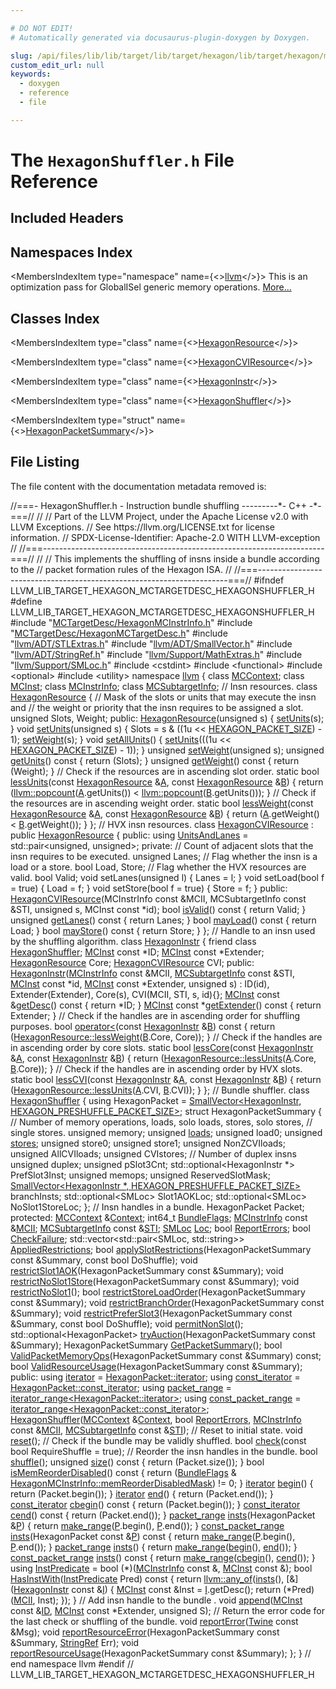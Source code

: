 ```yaml
---

# DO NOT EDIT!
# Automatically generated via docusaurus-plugin-doxygen by Doxygen.

slug: /api/files/lib/lib/target/lib/target/hexagon/lib/target/hexagon/mctargetdesc/hexagonshuffler-h
custom_edit_url: null
keywords:
  - doxygen
  - reference
  - file

---
```





# The `HexagonShuffler.h` File Reference

<DoxygenPage pluginConfig={pluginConfig}>



## Included Headers

<IncludesList>
<IncludesListItem
  filePath="MCTargetDesc/HexagonMCInstrInfo.h"
  permalink="/docs/api/files/lib/lib/target/lib/target/hexagon/lib/target/hexagon/mctargetdesc/hexagonmcinstrinfo-h"
  isLocal="true" />
<IncludesListItem
  filePath="MCTargetDesc/HexagonMCTargetDesc.h"
  permalink="/docs/api/files/lib/lib/target/lib/target/hexagon/lib/target/hexagon/mctargetdesc/hexagonmctargetdesc-h"
  isLocal="true" />
<IncludesListItem
  filePath="llvm/ADT/STLExtras.h"
  permalink="/docs/api/files/include/include/llvm/include/llvm/adt/stlextras-h"
  isLocal="true" />
<IncludesListItem
  filePath="llvm/ADT/SmallVector.h"
  permalink="/docs/api/files/include/include/llvm/include/llvm/adt/smallvector-h"
  isLocal="true" />
<IncludesListItem
  filePath="llvm/ADT/StringRef.h"
  permalink="/docs/api/files/include/include/llvm/include/llvm/adt/stringref-h"
  isLocal="true" />
<IncludesListItem
  filePath="llvm/Support/MathExtras.h"
  permalink="/docs/api/files/include/include/llvm/include/llvm/support/mathextras-h"
  isLocal="true" />
<IncludesListItem
  filePath="llvm/Support/SMLoc.h"
  permalink="/docs/api/files/include/include/llvm/include/llvm/support/smloc-h"
  isLocal="true" />
<IncludesListItem
  filePath="cstdint"
  permalink=""
  isLocal="false" />
<IncludesListItem
  filePath="functional"
  permalink=""
  isLocal="false" />
<IncludesListItem
  filePath="optional"
  permalink=""
  isLocal="false" />
<IncludesListItem
  filePath="utility"
  permalink=""
  isLocal="false" />
</IncludesList>

## Namespaces Index

<MembersIndex>

<MembersIndexItem
  type="namespace"
  name={<><a href="/docs/api/namespaces/llvm">llvm</a></>}>
This is an optimization pass for GlobalISel generic memory operations. <a href="/docs/api/namespaces/llvm/#details">More...</a>
</MembersIndexItem>

</MembersIndex>

## Classes Index

<MembersIndex>

<MembersIndexItem
  type="class"
  name={<><a href="/docs/api/classes/llvm/hexagonresource">HexagonResource</a></>}>
</MembersIndexItem>

<MembersIndexItem
  type="class"
  name={<><a href="/docs/api/classes/llvm/hexagoncviresource">HexagonCVIResource</a></>}>
</MembersIndexItem>

<MembersIndexItem
  type="class"
  name={<><a href="/docs/api/classes/llvm/hexagoninstr">HexagonInstr</a></>}>
</MembersIndexItem>

<MembersIndexItem
  type="class"
  name={<><a href="/docs/api/classes/llvm/hexagonshuffler">HexagonShuffler</a></>}>
</MembersIndexItem>

<MembersIndexItem
  type="struct"
  name={<><a href="/docs/api/structs/llvm/hexagonshuffler/hexagonpacketsummary">HexagonPacketSummary</a></>}>
</MembersIndexItem>

</MembersIndex>


## File Listing

The file content with the documentation metadata removed is:

<ProgramListing>

<Link id="l00001" /><CodeLine lineNumber="1"><span class="doxyHighlightComment">//===- HexagonShuffler.h - Instruction bundle shuffling ---------&#42;- C++ -&#42;-===//</span></CodeLine>
<Link id="l00002" /><CodeLine lineNumber="2"><span class="doxyHighlightComment">//</span></CodeLine>
<Link id="l00003" /><CodeLine lineNumber="3"><span class="doxyHighlightComment">// Part of the LLVM Project, under the Apache License v2.0 with LLVM Exceptions.</span></CodeLine>
<Link id="l00004" /><CodeLine lineNumber="4"><span class="doxyHighlightComment">// See https://llvm.org/LICENSE.txt for license information.</span></CodeLine>
<Link id="l00005" /><CodeLine lineNumber="5"><span class="doxyHighlightComment">// SPDX-License-Identifier: Apache-2.0 WITH LLVM-exception</span></CodeLine>
<Link id="l00006" /><CodeLine lineNumber="6"><span class="doxyHighlightComment">//</span></CodeLine>
<Link id="l00007" /><CodeLine lineNumber="7"><span class="doxyHighlightComment">//===----------------------------------------------------------------------===//</span></CodeLine>
<Link id="l00008" /><CodeLine lineNumber="8"><span class="doxyHighlightComment">//</span></CodeLine>
<Link id="l00009" /><CodeLine lineNumber="9"><span class="doxyHighlightComment">// This implements the shuffling of insns inside a bundle according to the</span></CodeLine>
<Link id="l00010" /><CodeLine lineNumber="10"><span class="doxyHighlightComment">// packet formation rules of the Hexagon ISA.</span></CodeLine>
<Link id="l00011" /><CodeLine lineNumber="11"><span class="doxyHighlightComment">//</span></CodeLine>
<Link id="l00012" /><CodeLine lineNumber="12"><span class="doxyHighlightComment">//===----------------------------------------------------------------------===//</span></CodeLine>
<Link id="l00013" /><CodeLine lineNumber="13"></CodeLine>
<Link id="l00014" /><CodeLine lineNumber="14"><span class="doxyHighlightPreprocessor">#ifndef LLVM&#95;LIB&#95;TARGET&#95;HEXAGON&#95;MCTARGETDESC&#95;HEXAGONSHUFFLER&#95;H</span></CodeLine>
<Link id="l00015" /><CodeLine lineNumber="15"><span class="doxyHighlightPreprocessor">#define LLVM&#95;LIB&#95;TARGET&#95;HEXAGON&#95;MCTARGETDESC&#95;HEXAGONSHUFFLER&#95;H</span></CodeLine>
<Link id="l00016" /><CodeLine lineNumber="16"></CodeLine>
<Link id="l00017" /><CodeLine lineNumber="17"><span class="doxyHighlightPreprocessor">#include &quot;<a href="/docs/api/files/lib/lib/target/lib/target/hexagon/lib/target/hexagon/mctargetdesc/hexagonmcinstrinfo-h">MCTargetDesc/HexagonMCInstrInfo.h</a>&quot;</span></CodeLine>
<Link id="l00018" /><CodeLine lineNumber="18"><span class="doxyHighlightPreprocessor">#include &quot;<a href="/docs/api/files/lib/lib/target/lib/target/hexagon/lib/target/hexagon/mctargetdesc/hexagonmctargetdesc-h">MCTargetDesc/HexagonMCTargetDesc.h</a>&quot;</span></CodeLine>
<Link id="l00019" /><CodeLine lineNumber="19"><span class="doxyHighlightPreprocessor">#include &quot;<a href="/docs/api/files/include/include/llvm/include/llvm/adt/stlextras-h">llvm/ADT/STLExtras.h</a>&quot;</span></CodeLine>
<Link id="l00020" /><CodeLine lineNumber="20"><span class="doxyHighlightPreprocessor">#include &quot;<a href="/docs/api/files/include/include/llvm/include/llvm/adt/smallvector-h">llvm/ADT/SmallVector.h</a>&quot;</span></CodeLine>
<Link id="l00021" /><CodeLine lineNumber="21"><span class="doxyHighlightPreprocessor">#include &quot;<a href="/docs/api/files/include/include/llvm/include/llvm/adt/stringref-h">llvm/ADT/StringRef.h</a>&quot;</span></CodeLine>
<Link id="l00022" /><CodeLine lineNumber="22"><span class="doxyHighlightPreprocessor">#include &quot;<a href="/docs/api/files/include/include/llvm/include/llvm/support/mathextras-h">llvm/Support/MathExtras.h</a>&quot;</span></CodeLine>
<Link id="l00023" /><CodeLine lineNumber="23"><span class="doxyHighlightPreprocessor">#include &quot;<a href="/docs/api/files/include/include/llvm/include/llvm/support/smloc-h">llvm/Support/SMLoc.h</a>&quot;</span></CodeLine>
<Link id="l00024" /><CodeLine lineNumber="24"><span class="doxyHighlightPreprocessor">#include &lt;cstdint&gt;</span></CodeLine>
<Link id="l00025" /><CodeLine lineNumber="25"><span class="doxyHighlightPreprocessor">#include &lt;functional&gt;</span></CodeLine>
<Link id="l00026" /><CodeLine lineNumber="26"><span class="doxyHighlightPreprocessor">#include &lt;optional&gt;</span></CodeLine>
<Link id="l00027" /><CodeLine lineNumber="27"><span class="doxyHighlightPreprocessor">#include &lt;utility&gt;</span></CodeLine>
<Link id="l00028" /><CodeLine lineNumber="28"></CodeLine>
<Link id="l00029" /><CodeLine lineNumber="29"><span class="doxyHighlightKeyword">namespace </span><span class="doxyHighlight"><a href="/docs/api/namespaces/llvm">llvm</a> &#123;</span></CodeLine>
<Link id="l00030" /><CodeLine lineNumber="30"></CodeLine>
<Link id="l00031" /><CodeLine lineNumber="31"><span class="doxyHighlightKeyword">class </span><span class="doxyHighlight"><a href="/docs/api/classes/llvm/mccontext">MCContext</a>;</span></CodeLine>
<Link id="l00032" /><CodeLine lineNumber="32"><span class="doxyHighlightKeyword">class </span><span class="doxyHighlight"><a href="/docs/api/classes/llvm/mcinst">MCInst</a>;</span></CodeLine>
<Link id="l00033" /><CodeLine lineNumber="33"><span class="doxyHighlightKeyword">class </span><span class="doxyHighlight"><a href="/docs/api/classes/llvm/mcinstrinfo">MCInstrInfo</a>;</span></CodeLine>
<Link id="l00034" /><CodeLine lineNumber="34"><span class="doxyHighlightKeyword">class </span><span class="doxyHighlight"><a href="/docs/api/classes/llvm/mcsubtargetinfo">MCSubtargetInfo</a>;</span></CodeLine>
<Link id="l00035" /><CodeLine lineNumber="35"></CodeLine>
<Link id="l00036" /><CodeLine lineNumber="36"><span class="doxyHighlightComment">// Insn resources.</span></CodeLine>
<Link id="l00037" /><CodeLine lineNumber="37" lineLink="/docs/api/classes/llvm/hexagonresource"><span class="doxyHighlightKeyword">class </span><span class="doxyHighlight"><a href="/docs/api/classes/llvm/hexagonresource/#a9b68d750414915173e8b8470d6b42ebb">HexagonResource</a> &#123;</span></CodeLine>
<Link id="l00038" /><CodeLine lineNumber="38"><span class="doxyHighlight">  </span><span class="doxyHighlightComment">// Mask of the slots or units that may execute the insn and</span></CodeLine>
<Link id="l00039" /><CodeLine lineNumber="39"><span class="doxyHighlight">  </span><span class="doxyHighlightComment">// the weight or priority that the insn requires to be assigned a slot.</span></CodeLine>
<Link id="l00040" /><CodeLine lineNumber="40"><span class="doxyHighlight">  </span><span class="doxyHighlightKeywordType">unsigned</span><span class="doxyHighlight"> Slots, Weight;</span></CodeLine>
<Link id="l00041" /><CodeLine lineNumber="41"></CodeLine>
<Link id="l00042" /><CodeLine lineNumber="42"><span class="doxyHighlightKeyword">public</span><span class="doxyHighlight">:</span></CodeLine>
<Link id="l00043" /><CodeLine lineNumber="43" lineLink="/docs/api/classes/llvm/hexagonresource/#a9b68d750414915173e8b8470d6b42ebb"><span class="doxyHighlight">  <a href="/docs/api/classes/llvm/hexagonresource/#a9b68d750414915173e8b8470d6b42ebb">HexagonResource</a>(</span><span class="doxyHighlightKeywordType">unsigned</span><span class="doxyHighlight"> s) &#123; <a href="/docs/api/classes/llvm/hexagonresource/#ad538abdb8f1c5e68c9211f06e5e52c49">setUnits</a>(s); &#125;</span></CodeLine>
<Link id="l00044" /><CodeLine lineNumber="44"></CodeLine>
<Link id="l00045" /><CodeLine lineNumber="45" lineLink="/docs/api/classes/llvm/hexagonresource/#ad538abdb8f1c5e68c9211f06e5e52c49"><span class="doxyHighlight">  </span><span class="doxyHighlightKeywordType">void</span><span class="doxyHighlight"> <a href="/docs/api/classes/llvm/hexagonresource/#ad538abdb8f1c5e68c9211f06e5e52c49">setUnits</a>(</span><span class="doxyHighlightKeywordType">unsigned</span><span class="doxyHighlight"> s) &#123;</span></CodeLine>
<Link id="l00046" /><CodeLine lineNumber="46"><span class="doxyHighlight">    Slots = s &amp; ((1u &lt;&lt; <a href="/docs/api/files/lib/lib/target/lib/target/hexagon/lib/target/hexagon/mctargetdesc/hexagonmctargetdesc-h/#a8f76c0f5e34856920717e06ebc5f4dc3">HEXAGON&#95;PACKET&#95;SIZE</a>) - 1);</span></CodeLine>
<Link id="l00047" /><CodeLine lineNumber="47"><span class="doxyHighlight">    <a href="/docs/api/classes/llvm/hexagonresource/#a1f8eef2350fa33a1d0762b78faeb4c13">setWeight</a>(s);</span></CodeLine>
<Link id="l00048" /><CodeLine lineNumber="48"><span class="doxyHighlight">  &#125;</span></CodeLine>
<Link id="l00049" /><CodeLine lineNumber="49"></CodeLine>
<Link id="l00050" /><CodeLine lineNumber="50" lineLink="/docs/api/classes/llvm/hexagonresource/#ae672a81b4fde62e83ed5bc647ff61ff2"><span class="doxyHighlight">  </span><span class="doxyHighlightKeywordType">void</span><span class="doxyHighlight"> <a href="/docs/api/classes/llvm/hexagonresource/#ae672a81b4fde62e83ed5bc647ff61ff2">setAllUnits</a>() &#123;</span></CodeLine>
<Link id="l00051" /><CodeLine lineNumber="51"><span class="doxyHighlight">    <a href="/docs/api/classes/llvm/hexagonresource/#ad538abdb8f1c5e68c9211f06e5e52c49">setUnits</a>(((1u &lt;&lt; <a href="/docs/api/files/lib/lib/target/lib/target/hexagon/lib/target/hexagon/mctargetdesc/hexagonmctargetdesc-h/#a8f76c0f5e34856920717e06ebc5f4dc3">HEXAGON&#95;PACKET&#95;SIZE</a>) - 1));</span></CodeLine>
<Link id="l00052" /><CodeLine lineNumber="52"><span class="doxyHighlight">  &#125;</span></CodeLine>
<Link id="l00053" /><CodeLine lineNumber="53"><span class="doxyHighlight">  </span><span class="doxyHighlightKeywordType">unsigned</span><span class="doxyHighlight"> <a href="/docs/api/classes/llvm/hexagonresource/#a1f8eef2350fa33a1d0762b78faeb4c13">setWeight</a>(</span><span class="doxyHighlightKeywordType">unsigned</span><span class="doxyHighlight"> s);</span></CodeLine>
<Link id="l00054" /><CodeLine lineNumber="54"></CodeLine>
<Link id="l00055" /><CodeLine lineNumber="55" lineLink="/docs/api/classes/llvm/hexagonresource/#a221461a405e21371879b8093913f931b"><span class="doxyHighlight">  </span><span class="doxyHighlightKeywordType">unsigned</span><span class="doxyHighlight"> <a href="/docs/api/classes/llvm/hexagonresource/#a221461a405e21371879b8093913f931b">getUnits</a>()</span><span class="doxyHighlightKeyword"> const </span><span class="doxyHighlight">&#123; </span><span class="doxyHighlightKeywordFlow">return</span><span class="doxyHighlight"> (Slots); &#125;</span></CodeLine>
<Link id="l00056" /><CodeLine lineNumber="56" lineLink="/docs/api/classes/llvm/hexagonresource/#aa618966be2c5313c72c16b27684085b2"><span class="doxyHighlight">  </span><span class="doxyHighlightKeywordType">unsigned</span><span class="doxyHighlight"> <a href="/docs/api/classes/llvm/hexagonresource/#aa618966be2c5313c72c16b27684085b2">getWeight</a>()</span><span class="doxyHighlightKeyword"> const </span><span class="doxyHighlight">&#123; </span><span class="doxyHighlightKeywordFlow">return</span><span class="doxyHighlight"> (Weight); &#125;</span></CodeLine>
<Link id="l00057" /><CodeLine lineNumber="57"></CodeLine>
<Link id="l00058" /><CodeLine lineNumber="58"><span class="doxyHighlight">  </span><span class="doxyHighlightComment">// Check if the resources are in ascending slot order.</span></CodeLine>
<Link id="l00059" /><CodeLine lineNumber="59" lineLink="/docs/api/classes/llvm/hexagonresource/#aff602831dcbe4511bbfffd3ad2afaec5"><span class="doxyHighlight">  </span><span class="doxyHighlightKeyword">static</span><span class="doxyHighlight"> </span><span class="doxyHighlightKeywordType">bool</span><span class="doxyHighlight"> <a href="/docs/api/classes/llvm/hexagonresource/#aff602831dcbe4511bbfffd3ad2afaec5">lessUnits</a>(</span><span class="doxyHighlightKeyword">const</span><span class="doxyHighlight"> <a href="/docs/api/classes/llvm/hexagonresource/#a9b68d750414915173e8b8470d6b42ebb">HexagonResource</a> &amp;<a href="/docs/api/files/lib/lib/ir/builtingcs-cpp/#a2e38c85003a042421cde1647632d0b72">A</a>, </span><span class="doxyHighlightKeyword">const</span><span class="doxyHighlight"> <a href="/docs/api/classes/llvm/hexagonresource/#a9b68d750414915173e8b8470d6b42ebb">HexagonResource</a> &amp;<a href="/docs/api/files/lib/lib/ir/builtingcs-cpp/#ae76959fe811ba090de4cba69ac00f1da">B</a>) &#123;</span></CodeLine>
<Link id="l00060" /><CodeLine lineNumber="60"><span class="doxyHighlight">    </span><span class="doxyHighlightKeywordFlow">return</span><span class="doxyHighlight"> (<a href="/docs/api/namespaces/llvm/#a0eea77e7bfa82e0219d2ec7b4efbc94f">llvm::popcount</a>(<a href="/docs/api/files/lib/lib/ir/builtingcs-cpp/#a2e38c85003a042421cde1647632d0b72">A</a>.getUnits()) &lt; <a href="/docs/api/namespaces/llvm/#a0eea77e7bfa82e0219d2ec7b4efbc94f">llvm::popcount</a>(<a href="/docs/api/files/lib/lib/ir/builtingcs-cpp/#ae76959fe811ba090de4cba69ac00f1da">B</a>.getUnits()));</span></CodeLine>
<Link id="l00061" /><CodeLine lineNumber="61"><span class="doxyHighlight">  &#125;</span></CodeLine>
<Link id="l00062" /><CodeLine lineNumber="62"></CodeLine>
<Link id="l00063" /><CodeLine lineNumber="63"><span class="doxyHighlight">  </span><span class="doxyHighlightComment">// Check if the resources are in ascending weight order.</span></CodeLine>
<Link id="l00064" /><CodeLine lineNumber="64" lineLink="/docs/api/classes/llvm/hexagonresource/#abf7f748b204fe3b7d2cb59bc1378c3d1"><span class="doxyHighlight">  </span><span class="doxyHighlightKeyword">static</span><span class="doxyHighlight"> </span><span class="doxyHighlightKeywordType">bool</span><span class="doxyHighlight"> <a href="/docs/api/classes/llvm/hexagonresource/#abf7f748b204fe3b7d2cb59bc1378c3d1">lessWeight</a>(</span><span class="doxyHighlightKeyword">const</span><span class="doxyHighlight"> <a href="/docs/api/classes/llvm/hexagonresource/#a9b68d750414915173e8b8470d6b42ebb">HexagonResource</a> &amp;<a href="/docs/api/files/lib/lib/ir/builtingcs-cpp/#a2e38c85003a042421cde1647632d0b72">A</a>, </span><span class="doxyHighlightKeyword">const</span><span class="doxyHighlight"> <a href="/docs/api/classes/llvm/hexagonresource/#a9b68d750414915173e8b8470d6b42ebb">HexagonResource</a> &amp;<a href="/docs/api/files/lib/lib/ir/builtingcs-cpp/#ae76959fe811ba090de4cba69ac00f1da">B</a>) &#123;</span></CodeLine>
<Link id="l00065" /><CodeLine lineNumber="65"><span class="doxyHighlight">    </span><span class="doxyHighlightKeywordFlow">return</span><span class="doxyHighlight"> (<a href="/docs/api/files/lib/lib/ir/builtingcs-cpp/#a2e38c85003a042421cde1647632d0b72">A</a>.getWeight() &lt; <a href="/docs/api/files/lib/lib/ir/builtingcs-cpp/#ae76959fe811ba090de4cba69ac00f1da">B</a>.getWeight());</span></CodeLine>
<Link id="l00066" /><CodeLine lineNumber="66"><span class="doxyHighlight">  &#125;</span></CodeLine>
<Link id="l00067" /><CodeLine lineNumber="67"><span class="doxyHighlight">&#125;;</span></CodeLine>
<Link id="l00068" /><CodeLine lineNumber="68"></CodeLine>
<Link id="l00069" /><CodeLine lineNumber="69"><span class="doxyHighlightComment">// HVX insn resources.</span></CodeLine>
<Link id="l00070" /><CodeLine lineNumber="70" lineLink="/docs/api/classes/llvm/hexagoncviresource"><span class="doxyHighlightKeyword">class </span><span class="doxyHighlight"><a href="/docs/api/classes/llvm/hexagoncviresource/#a074a6c436e5fb1e2678358e9b5e98f65">HexagonCVIResource</a> : </span><span class="doxyHighlightKeyword">public</span><span class="doxyHighlight"> <a href="/docs/api/classes/llvm/hexagonresource/#a9b68d750414915173e8b8470d6b42ebb">HexagonResource</a> &#123;</span></CodeLine>
<Link id="l00071" /><CodeLine lineNumber="71"><span class="doxyHighlightKeyword">public</span><span class="doxyHighlight">:</span></CodeLine>
<Link id="l00072" /><CodeLine lineNumber="72" lineLink="/docs/api/classes/llvm/hexagoncviresource/#ae8c1c4052d806aa40fbfbb44da74d47a"><span class="doxyHighlight">  </span><span class="doxyHighlightKeyword">using </span><span class="doxyHighlight"><a href="/docs/api/classes/llvm/hexagoncviresource/#ae8c1c4052d806aa40fbfbb44da74d47a">UnitsAndLanes</a> = std::pair&lt;unsigned, unsigned&gt;;</span></CodeLine>
<Link id="l00073" /><CodeLine lineNumber="73"></CodeLine>
<Link id="l00074" /><CodeLine lineNumber="74"><span class="doxyHighlightKeyword">private</span><span class="doxyHighlight">:</span></CodeLine>
<Link id="l00075" /><CodeLine lineNumber="75"><span class="doxyHighlight">  </span><span class="doxyHighlightComment">// Count of adjacent slots that the insn requires to be executed.</span></CodeLine>
<Link id="l00076" /><CodeLine lineNumber="76"><span class="doxyHighlight">  </span><span class="doxyHighlightKeywordType">unsigned</span><span class="doxyHighlight"> Lanes;</span></CodeLine>
<Link id="l00077" /><CodeLine lineNumber="77"><span class="doxyHighlight">  </span><span class="doxyHighlightComment">// Flag whether the insn is a load or a store.</span></CodeLine>
<Link id="l00078" /><CodeLine lineNumber="78"><span class="doxyHighlight">  </span><span class="doxyHighlightKeywordType">bool</span><span class="doxyHighlight"> Load, Store;</span></CodeLine>
<Link id="l00079" /><CodeLine lineNumber="79"><span class="doxyHighlight">  </span><span class="doxyHighlightComment">// Flag whether the HVX resources are valid.</span></CodeLine>
<Link id="l00080" /><CodeLine lineNumber="80"><span class="doxyHighlight">  </span><span class="doxyHighlightKeywordType">bool</span><span class="doxyHighlight"> Valid;</span></CodeLine>
<Link id="l00081" /><CodeLine lineNumber="81"></CodeLine>
<Link id="l00082" /><CodeLine lineNumber="82"><span class="doxyHighlight">  </span><span class="doxyHighlightKeywordType">void</span><span class="doxyHighlight"> setLanes(</span><span class="doxyHighlightKeywordType">unsigned</span><span class="doxyHighlight"> l) &#123; Lanes = l; &#125;</span></CodeLine>
<Link id="l00083" /><CodeLine lineNumber="83"><span class="doxyHighlight">  </span><span class="doxyHighlightKeywordType">void</span><span class="doxyHighlight"> setLoad(</span><span class="doxyHighlightKeywordType">bool</span><span class="doxyHighlight"> f = </span><span class="doxyHighlightKeyword">true</span><span class="doxyHighlight">) &#123; Load = f; &#125;</span></CodeLine>
<Link id="l00084" /><CodeLine lineNumber="84"><span class="doxyHighlight">  </span><span class="doxyHighlightKeywordType">void</span><span class="doxyHighlight"> setStore(</span><span class="doxyHighlightKeywordType">bool</span><span class="doxyHighlight"> f = </span><span class="doxyHighlightKeyword">true</span><span class="doxyHighlight">) &#123; Store = f; &#125;</span></CodeLine>
<Link id="l00085" /><CodeLine lineNumber="85"></CodeLine>
<Link id="l00086" /><CodeLine lineNumber="86"><span class="doxyHighlightKeyword">public</span><span class="doxyHighlight">:</span></CodeLine>
<Link id="l00087" /><CodeLine lineNumber="87"><span class="doxyHighlight">  <a href="/docs/api/classes/llvm/hexagoncviresource/#a074a6c436e5fb1e2678358e9b5e98f65">HexagonCVIResource</a>(MCInstrInfo </span><span class="doxyHighlightKeyword">const</span><span class="doxyHighlight"> &amp;MCII,</span></CodeLine>
<Link id="l00088" /><CodeLine lineNumber="88"><span class="doxyHighlight">                     MCSubtargetInfo </span><span class="doxyHighlightKeyword">const</span><span class="doxyHighlight"> &amp;STI,</span></CodeLine>
<Link id="l00089" /><CodeLine lineNumber="89"><span class="doxyHighlight">                     </span><span class="doxyHighlightKeywordType">unsigned</span><span class="doxyHighlight"> s, MCInst </span><span class="doxyHighlightKeyword">const</span><span class="doxyHighlight"> &#42;</span><span class="doxyHighlightKeywordType">id</span><span class="doxyHighlight">);</span></CodeLine>
<Link id="l00090" /><CodeLine lineNumber="90"></CodeLine>
<Link id="l00091" /><CodeLine lineNumber="91" lineLink="/docs/api/classes/llvm/hexagoncviresource/#a20320b17bb65d33fe1d2fd5947d6a7be"><span class="doxyHighlight">  </span><span class="doxyHighlightKeywordType">bool</span><span class="doxyHighlight"> <a href="/docs/api/classes/llvm/hexagoncviresource/#a20320b17bb65d33fe1d2fd5947d6a7be">isValid</a>()</span><span class="doxyHighlightKeyword"> const </span><span class="doxyHighlight">&#123; </span><span class="doxyHighlightKeywordFlow">return</span><span class="doxyHighlight"> Valid; &#125;</span></CodeLine>
<Link id="l00092" /><CodeLine lineNumber="92" lineLink="/docs/api/classes/llvm/hexagoncviresource/#a50e9a007372dbfb54f4113605e40de6d"><span class="doxyHighlight">  </span><span class="doxyHighlightKeywordType">unsigned</span><span class="doxyHighlight"> <a href="/docs/api/classes/llvm/hexagoncviresource/#a50e9a007372dbfb54f4113605e40de6d">getLanes</a>()</span><span class="doxyHighlightKeyword"> const </span><span class="doxyHighlight">&#123; </span><span class="doxyHighlightKeywordFlow">return</span><span class="doxyHighlight"> Lanes; &#125;</span></CodeLine>
<Link id="l00093" /><CodeLine lineNumber="93" lineLink="/docs/api/classes/llvm/hexagoncviresource/#adf7105da9b480a82249969b9f2d4f5cc"><span class="doxyHighlight">  </span><span class="doxyHighlightKeywordType">bool</span><span class="doxyHighlight"> <a href="/docs/api/classes/llvm/hexagoncviresource/#adf7105da9b480a82249969b9f2d4f5cc">mayLoad</a>()</span><span class="doxyHighlightKeyword"> const </span><span class="doxyHighlight">&#123; </span><span class="doxyHighlightKeywordFlow">return</span><span class="doxyHighlight"> Load; &#125;</span></CodeLine>
<Link id="l00094" /><CodeLine lineNumber="94" lineLink="/docs/api/classes/llvm/hexagoncviresource/#a83e4ed90daab59f7f1e8d3c45b73063a"><span class="doxyHighlight">  </span><span class="doxyHighlightKeywordType">bool</span><span class="doxyHighlight"> <a href="/docs/api/classes/llvm/hexagoncviresource/#a83e4ed90daab59f7f1e8d3c45b73063a">mayStore</a>()</span><span class="doxyHighlightKeyword"> const </span><span class="doxyHighlight">&#123; </span><span class="doxyHighlightKeywordFlow">return</span><span class="doxyHighlight"> Store; &#125;</span></CodeLine>
<Link id="l00095" /><CodeLine lineNumber="95"><span class="doxyHighlight">&#125;;</span></CodeLine>
<Link id="l00096" /><CodeLine lineNumber="96"></CodeLine>
<Link id="l00097" /><CodeLine lineNumber="97"><span class="doxyHighlightComment">// Handle to an insn used by the shuffling algorithm.</span></CodeLine>
<Link id="l00098" /><CodeLine lineNumber="98" lineLink="/docs/api/classes/llvm/hexagoninstr"><span class="doxyHighlightKeyword">class </span><span class="doxyHighlight"><a href="/docs/api/classes/llvm/hexagoninstr/#ae2ea471f4cee2fa56f23d0e69e4a3ad6">HexagonInstr</a> &#123;</span></CodeLine>
<Link id="l00099" /><CodeLine lineNumber="99" lineLink="/docs/api/classes/llvm/hexagoninstr/#a4e5d5ee19b47a7537c126daeb2d3671f"><span class="doxyHighlight">  </span><span class="doxyHighlightKeyword">friend</span><span class="doxyHighlight"> </span><span class="doxyHighlightKeyword">class </span><span class="doxyHighlight"><a href="/docs/api/classes/llvm/hexagoninstr/#a4e5d5ee19b47a7537c126daeb2d3671f">HexagonShuffler</a>;</span></CodeLine>
<Link id="l00100" /><CodeLine lineNumber="100"></CodeLine>
<Link id="l00101" /><CodeLine lineNumber="101"><span class="doxyHighlight">  <a href="/docs/api/classes/llvm/mcinst">MCInst</a> </span><span class="doxyHighlightKeyword">const</span><span class="doxyHighlight"> &#42;ID;</span></CodeLine>
<Link id="l00102" /><CodeLine lineNumber="102"><span class="doxyHighlight">  <a href="/docs/api/classes/llvm/mcinst">MCInst</a> </span><span class="doxyHighlightKeyword">const</span><span class="doxyHighlight"> &#42;Extender;</span></CodeLine>
<Link id="l00103" /><CodeLine lineNumber="103"><span class="doxyHighlight">  <a href="/docs/api/classes/llvm/hexagonresource">HexagonResource</a> Core;</span></CodeLine>
<Link id="l00104" /><CodeLine lineNumber="104"><span class="doxyHighlight">  <a href="/docs/api/classes/llvm/hexagoncviresource">HexagonCVIResource</a> CVI;</span></CodeLine>
<Link id="l00105" /><CodeLine lineNumber="105"></CodeLine>
<Link id="l00106" /><CodeLine lineNumber="106"><span class="doxyHighlightKeyword">public</span><span class="doxyHighlight">:</span></CodeLine>
<Link id="l00107" /><CodeLine lineNumber="107" lineLink="/docs/api/classes/llvm/hexagoninstr/#ae2ea471f4cee2fa56f23d0e69e4a3ad6"><span class="doxyHighlight">  <a href="/docs/api/classes/llvm/hexagoninstr/#ae2ea471f4cee2fa56f23d0e69e4a3ad6">HexagonInstr</a>(<a href="/docs/api/classes/llvm/mcinstrinfo">MCInstrInfo</a> </span><span class="doxyHighlightKeyword">const</span><span class="doxyHighlight"> &amp;MCII,</span></CodeLine>
<Link id="l00108" /><CodeLine lineNumber="108"><span class="doxyHighlight">               <a href="/docs/api/classes/llvm/mcsubtargetinfo">MCSubtargetInfo</a> </span><span class="doxyHighlightKeyword">const</span><span class="doxyHighlight"> &amp;STI, <a href="/docs/api/classes/llvm/mcinst">MCInst</a> </span><span class="doxyHighlightKeyword">const</span><span class="doxyHighlight"> &#42;</span><span class="doxyHighlightKeywordType">id</span><span class="doxyHighlight">,</span></CodeLine>
<Link id="l00109" /><CodeLine lineNumber="109"><span class="doxyHighlight">               <a href="/docs/api/classes/llvm/mcinst">MCInst</a> </span><span class="doxyHighlightKeyword">const</span><span class="doxyHighlight"> &#42;Extender, </span><span class="doxyHighlightKeywordType">unsigned</span><span class="doxyHighlight"> s)</span></CodeLine>
<Link id="l00110" /><CodeLine lineNumber="110"><span class="doxyHighlight">      : ID(id), Extender(Extender), Core(s), CVI(MCII, STI, s, id)&#123;&#125;;</span></CodeLine>
<Link id="l00111" /><CodeLine lineNumber="111"></CodeLine>
<Link id="l00112" /><CodeLine lineNumber="112" lineLink="/docs/api/classes/llvm/hexagoninstr/#a5fc274f7940f0ebb14b363d8fbe6785b"><span class="doxyHighlight">  <a href="/docs/api/classes/llvm/mcinst">MCInst</a> </span><span class="doxyHighlightKeyword">const</span><span class="doxyHighlight"> &amp;<a href="/docs/api/classes/llvm/hexagoninstr/#a5fc274f7940f0ebb14b363d8fbe6785b">getDesc</a>()</span><span class="doxyHighlightKeyword"> const </span><span class="doxyHighlight">&#123; </span><span class="doxyHighlightKeywordFlow">return</span><span class="doxyHighlight"> &#42;ID; &#125;</span></CodeLine>
<Link id="l00113" /><CodeLine lineNumber="113" lineLink="/docs/api/classes/llvm/hexagoninstr/#a071dfbd7e285aaa5599b23899f1bd40c"><span class="doxyHighlight">  <a href="/docs/api/classes/llvm/mcinst">MCInst</a> </span><span class="doxyHighlightKeyword">const</span><span class="doxyHighlight"> &#42;<a href="/docs/api/classes/llvm/hexagoninstr/#a071dfbd7e285aaa5599b23899f1bd40c">getExtender</a>()</span><span class="doxyHighlightKeyword"> const </span><span class="doxyHighlight">&#123; </span><span class="doxyHighlightKeywordFlow">return</span><span class="doxyHighlight"> Extender; &#125;</span></CodeLine>
<Link id="l00114" /><CodeLine lineNumber="114"></CodeLine>
<Link id="l00115" /><CodeLine lineNumber="115"><span class="doxyHighlight">  </span><span class="doxyHighlightComment">// Check if the handles are in ascending order for shuffling purposes.</span></CodeLine>
<Link id="l00116" /><CodeLine lineNumber="116" lineLink="/docs/api/classes/llvm/hexagoninstr/#a73808c3ff7250ff5d7ef9721c5d65662"><span class="doxyHighlight">  </span><span class="doxyHighlightKeywordType">bool</span><span class="doxyHighlight"> <a href="/docs/api/classes/llvm/hexagoninstr/#a73808c3ff7250ff5d7ef9721c5d65662">operator&lt;</a>(</span><span class="doxyHighlightKeyword">const</span><span class="doxyHighlight"> <a href="/docs/api/classes/llvm/hexagoninstr/#ae2ea471f4cee2fa56f23d0e69e4a3ad6">HexagonInstr</a> &amp;<a href="/docs/api/files/lib/lib/ir/builtingcs-cpp/#ae76959fe811ba090de4cba69ac00f1da">B</a>)</span><span class="doxyHighlightKeyword"> const </span><span class="doxyHighlight">&#123;</span></CodeLine>
<Link id="l00117" /><CodeLine lineNumber="117"><span class="doxyHighlight">    </span><span class="doxyHighlightKeywordFlow">return</span><span class="doxyHighlight"> (<a href="/docs/api/classes/llvm/hexagonresource/#abf7f748b204fe3b7d2cb59bc1378c3d1">HexagonResource::lessWeight</a>(<a href="/docs/api/files/lib/lib/ir/builtingcs-cpp/#ae76959fe811ba090de4cba69ac00f1da">B</a>.Core, Core));</span></CodeLine>
<Link id="l00118" /><CodeLine lineNumber="118"><span class="doxyHighlight">  &#125;</span></CodeLine>
<Link id="l00119" /><CodeLine lineNumber="119"></CodeLine>
<Link id="l00120" /><CodeLine lineNumber="120"><span class="doxyHighlight">  </span><span class="doxyHighlightComment">// Check if the handles are in ascending order by core slots.</span></CodeLine>
<Link id="l00121" /><CodeLine lineNumber="121" lineLink="/docs/api/classes/llvm/hexagoninstr/#a95ee54a78afbd15282b76879937e6bde"><span class="doxyHighlight">  </span><span class="doxyHighlightKeyword">static</span><span class="doxyHighlight"> </span><span class="doxyHighlightKeywordType">bool</span><span class="doxyHighlight"> <a href="/docs/api/classes/llvm/hexagoninstr/#a95ee54a78afbd15282b76879937e6bde">lessCore</a>(</span><span class="doxyHighlightKeyword">const</span><span class="doxyHighlight"> <a href="/docs/api/classes/llvm/hexagoninstr/#ae2ea471f4cee2fa56f23d0e69e4a3ad6">HexagonInstr</a> &amp;<a href="/docs/api/files/lib/lib/ir/builtingcs-cpp/#a2e38c85003a042421cde1647632d0b72">A</a>, </span><span class="doxyHighlightKeyword">const</span><span class="doxyHighlight"> <a href="/docs/api/classes/llvm/hexagoninstr/#ae2ea471f4cee2fa56f23d0e69e4a3ad6">HexagonInstr</a> &amp;<a href="/docs/api/files/lib/lib/ir/builtingcs-cpp/#ae76959fe811ba090de4cba69ac00f1da">B</a>) &#123;</span></CodeLine>
<Link id="l00122" /><CodeLine lineNumber="122"><span class="doxyHighlight">    </span><span class="doxyHighlightKeywordFlow">return</span><span class="doxyHighlight"> (<a href="/docs/api/classes/llvm/hexagonresource/#aff602831dcbe4511bbfffd3ad2afaec5">HexagonResource::lessUnits</a>(<a href="/docs/api/files/lib/lib/ir/builtingcs-cpp/#a2e38c85003a042421cde1647632d0b72">A</a>.Core, <a href="/docs/api/files/lib/lib/ir/builtingcs-cpp/#ae76959fe811ba090de4cba69ac00f1da">B</a>.Core));</span></CodeLine>
<Link id="l00123" /><CodeLine lineNumber="123"><span class="doxyHighlight">  &#125;</span></CodeLine>
<Link id="l00124" /><CodeLine lineNumber="124"></CodeLine>
<Link id="l00125" /><CodeLine lineNumber="125"><span class="doxyHighlight">  </span><span class="doxyHighlightComment">// Check if the handles are in ascending order by HVX slots.</span></CodeLine>
<Link id="l00126" /><CodeLine lineNumber="126" lineLink="/docs/api/classes/llvm/hexagoninstr/#ad91d7ffe531f769d90cdafc25fe61238"><span class="doxyHighlight">  </span><span class="doxyHighlightKeyword">static</span><span class="doxyHighlight"> </span><span class="doxyHighlightKeywordType">bool</span><span class="doxyHighlight"> <a href="/docs/api/classes/llvm/hexagoninstr/#ad91d7ffe531f769d90cdafc25fe61238">lessCVI</a>(</span><span class="doxyHighlightKeyword">const</span><span class="doxyHighlight"> <a href="/docs/api/classes/llvm/hexagoninstr/#ae2ea471f4cee2fa56f23d0e69e4a3ad6">HexagonInstr</a> &amp;<a href="/docs/api/files/lib/lib/ir/builtingcs-cpp/#a2e38c85003a042421cde1647632d0b72">A</a>, </span><span class="doxyHighlightKeyword">const</span><span class="doxyHighlight"> <a href="/docs/api/classes/llvm/hexagoninstr/#ae2ea471f4cee2fa56f23d0e69e4a3ad6">HexagonInstr</a> &amp;<a href="/docs/api/files/lib/lib/ir/builtingcs-cpp/#ae76959fe811ba090de4cba69ac00f1da">B</a>) &#123;</span></CodeLine>
<Link id="l00127" /><CodeLine lineNumber="127"><span class="doxyHighlight">    </span><span class="doxyHighlightKeywordFlow">return</span><span class="doxyHighlight"> (<a href="/docs/api/classes/llvm/hexagonresource/#aff602831dcbe4511bbfffd3ad2afaec5">HexagonResource::lessUnits</a>(<a href="/docs/api/files/lib/lib/ir/builtingcs-cpp/#a2e38c85003a042421cde1647632d0b72">A</a>.CVI, <a href="/docs/api/files/lib/lib/ir/builtingcs-cpp/#ae76959fe811ba090de4cba69ac00f1da">B</a>.CVI));</span></CodeLine>
<Link id="l00128" /><CodeLine lineNumber="128"><span class="doxyHighlight">  &#125;</span></CodeLine>
<Link id="l00129" /><CodeLine lineNumber="129"><span class="doxyHighlight">&#125;;</span></CodeLine>
<Link id="l00130" /><CodeLine lineNumber="130"></CodeLine>
<Link id="l00131" /><CodeLine lineNumber="131"><span class="doxyHighlightComment">// Bundle shuffler.</span></CodeLine>
<Link id="l00132" /><CodeLine lineNumber="132" lineLink="/docs/api/classes/llvm/hexagonshuffler"><span class="doxyHighlightKeyword">class </span><span class="doxyHighlight"><a href="/docs/api/classes/llvm/hexagonshuffler/#a1bea60acdfd80dd427535cbe669f568b">HexagonShuffler</a> &#123;</span></CodeLine>
<Link id="l00133" /><CodeLine lineNumber="133"><span class="doxyHighlight">  </span><span class="doxyHighlightKeyword">using </span><span class="doxyHighlight">HexagonPacket =</span></CodeLine>
<Link id="l00134" /><CodeLine lineNumber="134"><span class="doxyHighlight">      <a href="/docs/api/classes/llvm/smallvector">SmallVector&lt;HexagonInstr, HEXAGON&#95;PRESHUFFLE&#95;PACKET&#95;SIZE&gt;</a>;</span></CodeLine>
<Link id="l00135" /><CodeLine lineNumber="135"></CodeLine>
<Link id="l00136" /><CodeLine lineNumber="136"><span class="doxyHighlight">  </span><span class="doxyHighlightKeyword">struct </span><span class="doxyHighlight">HexagonPacketSummary &#123;</span></CodeLine>
<Link id="l00137" /><CodeLine lineNumber="137"><span class="doxyHighlight">    </span><span class="doxyHighlightComment">// Number of memory operations, loads, solo loads, stores, solo stores,</span></CodeLine>
<Link id="l00138" /><CodeLine lineNumber="138"><span class="doxyHighlight">    </span><span class="doxyHighlightComment">// single stores.</span></CodeLine>
<Link id="l00139" /><CodeLine lineNumber="139"><span class="doxyHighlight">    </span><span class="doxyHighlightKeywordType">unsigned</span><span class="doxyHighlight"> memory;</span></CodeLine>
<Link id="l00140" /><CodeLine lineNumber="140"><span class="doxyHighlight">    </span><span class="doxyHighlightKeywordType">unsigned</span><span class="doxyHighlight"> <a href="/docs/api/files/lib/lib/target/lib/target/hexagon/hexagonloadstorewidening-cpp/#a5414f76815c8f01cd360c99ff6fb27a7">loads</a>;</span></CodeLine>
<Link id="l00141" /><CodeLine lineNumber="141"><span class="doxyHighlight">    </span><span class="doxyHighlightKeywordType">unsigned</span><span class="doxyHighlight"> load0;</span></CodeLine>
<Link id="l00142" /><CodeLine lineNumber="142"><span class="doxyHighlight">    </span><span class="doxyHighlightKeywordType">unsigned</span><span class="doxyHighlight"> <a href="/docs/api/files/lib/lib/target/lib/target/hexagon/hexagonloadstorewidening-cpp/#a7d2c711a42f51c1f7b3ce3f8f560fa74">stores</a>;</span></CodeLine>
<Link id="l00143" /><CodeLine lineNumber="143"><span class="doxyHighlight">    </span><span class="doxyHighlightKeywordType">unsigned</span><span class="doxyHighlight"> store0;</span></CodeLine>
<Link id="l00144" /><CodeLine lineNumber="144"><span class="doxyHighlight">    </span><span class="doxyHighlightKeywordType">unsigned</span><span class="doxyHighlight"> store1;</span></CodeLine>
<Link id="l00145" /><CodeLine lineNumber="145"><span class="doxyHighlight">    </span><span class="doxyHighlightKeywordType">unsigned</span><span class="doxyHighlight"> NonZCVIloads;</span></CodeLine>
<Link id="l00146" /><CodeLine lineNumber="146"><span class="doxyHighlight">    </span><span class="doxyHighlightKeywordType">unsigned</span><span class="doxyHighlight"> AllCVIloads;</span></CodeLine>
<Link id="l00147" /><CodeLine lineNumber="147"><span class="doxyHighlight">    </span><span class="doxyHighlightKeywordType">unsigned</span><span class="doxyHighlight"> CVIstores;</span></CodeLine>
<Link id="l00148" /><CodeLine lineNumber="148"><span class="doxyHighlight">    </span><span class="doxyHighlightComment">// Number of duplex insns</span></CodeLine>
<Link id="l00149" /><CodeLine lineNumber="149"><span class="doxyHighlight">    </span><span class="doxyHighlightKeywordType">unsigned</span><span class="doxyHighlight"> duplex;</span></CodeLine>
<Link id="l00150" /><CodeLine lineNumber="150"><span class="doxyHighlight">    </span><span class="doxyHighlightKeywordType">unsigned</span><span class="doxyHighlight"> pSlot3Cnt;</span></CodeLine>
<Link id="l00151" /><CodeLine lineNumber="151"><span class="doxyHighlight">    std::optional&lt;HexagonInstr &#42;&gt; PrefSlot3Inst;</span></CodeLine>
<Link id="l00152" /><CodeLine lineNumber="152"><span class="doxyHighlight">    </span><span class="doxyHighlightKeywordType">unsigned</span><span class="doxyHighlight"> memops;</span></CodeLine>
<Link id="l00153" /><CodeLine lineNumber="153"><span class="doxyHighlight">    </span><span class="doxyHighlightKeywordType">unsigned</span><span class="doxyHighlight"> ReservedSlotMask;</span></CodeLine>
<Link id="l00154" /><CodeLine lineNumber="154"><span class="doxyHighlight">    <a href="/docs/api/classes/llvm/smallvector">SmallVector&lt;HexagonInstr &#42;, HEXAGON&#95;PRESHUFFLE&#95;PACKET&#95;SIZE&gt;</a> branchInsts;</span></CodeLine>
<Link id="l00155" /><CodeLine lineNumber="155"><span class="doxyHighlight">    std::optional&lt;SMLoc&gt; Slot1AOKLoc;</span></CodeLine>
<Link id="l00156" /><CodeLine lineNumber="156"><span class="doxyHighlight">    std::optional&lt;SMLoc&gt; NoSlot1StoreLoc;</span></CodeLine>
<Link id="l00157" /><CodeLine lineNumber="157"><span class="doxyHighlight">  &#125;;</span></CodeLine>
<Link id="l00158" /><CodeLine lineNumber="158"><span class="doxyHighlight">  </span><span class="doxyHighlightComment">// Insn handles in a bundle.</span></CodeLine>
<Link id="l00159" /><CodeLine lineNumber="159"><span class="doxyHighlight">  HexagonPacket Packet;</span></CodeLine>
<Link id="l00160" /><CodeLine lineNumber="160"></CodeLine>
<Link id="l00161" /><CodeLine lineNumber="161"><span class="doxyHighlightKeyword">protected</span><span class="doxyHighlight">:</span></CodeLine>
<Link id="l00162" /><CodeLine lineNumber="162" lineLink="/docs/api/classes/llvm/hexagonshuffler/#a04e7bcc848338f170b3227b216aec616"><span class="doxyHighlight">  <a href="/docs/api/classes/llvm/mccontext">MCContext</a> &amp;<a href="/docs/api/classes/llvm/hexagonshuffler/#a04e7bcc848338f170b3227b216aec616">Context</a>;</span></CodeLine>
<Link id="l00163" /><CodeLine lineNumber="163" lineLink="/docs/api/classes/llvm/hexagonshuffler/#aa287ac3a1615e464dacff4aba682d34f"><span class="doxyHighlight">  int64&#95;t <a href="/docs/api/classes/llvm/hexagonshuffler/#aa287ac3a1615e464dacff4aba682d34f">BundleFlags</a>;</span></CodeLine>
<Link id="l00164" /><CodeLine lineNumber="164" lineLink="/docs/api/classes/llvm/hexagonshuffler/#ac5472a417eff2e300c9e8f08bdee1297"><span class="doxyHighlight">  <a href="/docs/api/classes/llvm/mcinstrinfo">MCInstrInfo</a> </span><span class="doxyHighlightKeyword">const</span><span class="doxyHighlight"> &amp;<a href="/docs/api/classes/llvm/hexagonshuffler/#ac5472a417eff2e300c9e8f08bdee1297">MCII</a>;</span></CodeLine>
<Link id="l00165" /><CodeLine lineNumber="165" lineLink="/docs/api/classes/llvm/hexagonshuffler/#ab93a83f6136cca7d527d21196676ccc4"><span class="doxyHighlight">  <a href="/docs/api/classes/llvm/mcsubtargetinfo">MCSubtargetInfo</a> </span><span class="doxyHighlightKeyword">const</span><span class="doxyHighlight"> &amp;<a href="/docs/api/classes/llvm/hexagonshuffler/#ab93a83f6136cca7d527d21196676ccc4">STI</a>;</span></CodeLine>
<Link id="l00166" /><CodeLine lineNumber="166" lineLink="/docs/api/classes/llvm/hexagonshuffler/#afb6e75791bd7cfb1b0b26c7a5cc20527"><span class="doxyHighlight">  <a href="/docs/api/classes/llvm/smloc">SMLoc</a> <a href="/docs/api/classes/llvm/hexagonshuffler/#afb6e75791bd7cfb1b0b26c7a5cc20527">Loc</a>;</span></CodeLine>
<Link id="l00167" /><CodeLine lineNumber="167" lineLink="/docs/api/classes/llvm/hexagonshuffler/#a8ec546f90ddb525b6500986e6ac27239"><span class="doxyHighlight">  </span><span class="doxyHighlightKeywordType">bool</span><span class="doxyHighlight"> <a href="/docs/api/classes/llvm/hexagonshuffler/#a8ec546f90ddb525b6500986e6ac27239">ReportErrors</a>;</span></CodeLine>
<Link id="l00168" /><CodeLine lineNumber="168" lineLink="/docs/api/classes/llvm/hexagonshuffler/#a1e421183afe3f6a1234a85098b1a4782"><span class="doxyHighlight">  </span><span class="doxyHighlightKeywordType">bool</span><span class="doxyHighlight"> <a href="/docs/api/classes/llvm/hexagonshuffler/#a1e421183afe3f6a1234a85098b1a4782">CheckFailure</a>;</span></CodeLine>
<Link id="l00169" /><CodeLine lineNumber="169" lineLink="/docs/api/classes/llvm/hexagonshuffler/#af3c5637df6f10e92c0fadfa921b00d01"><span class="doxyHighlight">  std::vector&lt;std::pair&lt;SMLoc, std::string&gt;&gt; <a href="/docs/api/classes/llvm/hexagonshuffler/#af3c5637df6f10e92c0fadfa921b00d01">AppliedRestrictions</a>;</span></CodeLine>
<Link id="l00170" /><CodeLine lineNumber="170"></CodeLine>
<Link id="l00171" /><CodeLine lineNumber="171"><span class="doxyHighlight">  </span><span class="doxyHighlightKeywordType">bool</span><span class="doxyHighlight"> <a href="/docs/api/classes/llvm/hexagonshuffler/#abcd8bc0e86f749f86f549cafcc1e32ad">applySlotRestrictions</a>(HexagonPacketSummary </span><span class="doxyHighlightKeyword">const</span><span class="doxyHighlight"> &amp;Summary,</span></CodeLine>
<Link id="l00172" /><CodeLine lineNumber="172"><span class="doxyHighlight">                             </span><span class="doxyHighlightKeyword">const</span><span class="doxyHighlight"> </span><span class="doxyHighlightKeywordType">bool</span><span class="doxyHighlight"> DoShuffle);</span></CodeLine>
<Link id="l00173" /><CodeLine lineNumber="173"><span class="doxyHighlight">  </span><span class="doxyHighlightKeywordType">void</span><span class="doxyHighlight"> <a href="/docs/api/classes/llvm/hexagonshuffler/#a5ddcba5b6fe2c4762daa50893c3cfe8c">restrictSlot1AOK</a>(HexagonPacketSummary </span><span class="doxyHighlightKeyword">const</span><span class="doxyHighlight"> &amp;Summary);</span></CodeLine>
<Link id="l00174" /><CodeLine lineNumber="174"><span class="doxyHighlight">  </span><span class="doxyHighlightKeywordType">void</span><span class="doxyHighlight"> <a href="/docs/api/classes/llvm/hexagonshuffler/#a45bea692e1c1def80eaae16d764ae97e">restrictNoSlot1Store</a>(HexagonPacketSummary </span><span class="doxyHighlightKeyword">const</span><span class="doxyHighlight"> &amp;Summary);</span></CodeLine>
<Link id="l00175" /><CodeLine lineNumber="175" lineLink="/docs/api/classes/llvm/hexagonshuffler/#ad9d908ab3d65e6f5df23ec51e9715cd9"><span class="doxyHighlight">  </span><span class="doxyHighlightKeywordType">void</span><span class="doxyHighlight"> <a href="/docs/api/classes/llvm/hexagonshuffler/#ad9d908ab3d65e6f5df23ec51e9715cd9">restrictNoSlot1</a>();</span></CodeLine>
<Link id="l00176" /><CodeLine lineNumber="176"><span class="doxyHighlight">  </span><span class="doxyHighlightKeywordType">bool</span><span class="doxyHighlight"> <a href="/docs/api/classes/llvm/hexagonshuffler/#a7246dfd483f4ca9b7a755c02dbfb0443">restrictStoreLoadOrder</a>(HexagonPacketSummary </span><span class="doxyHighlightKeyword">const</span><span class="doxyHighlight"> &amp;Summary);</span></CodeLine>
<Link id="l00177" /><CodeLine lineNumber="177"><span class="doxyHighlight">  </span><span class="doxyHighlightKeywordType">void</span><span class="doxyHighlight"> <a href="/docs/api/classes/llvm/hexagonshuffler/#ab9a1fce0d2529096990ec01dcf4f3ecb">restrictBranchOrder</a>(HexagonPacketSummary </span><span class="doxyHighlightKeyword">const</span><span class="doxyHighlight"> &amp;Summary);</span></CodeLine>
<Link id="l00178" /><CodeLine lineNumber="178"><span class="doxyHighlight">  </span><span class="doxyHighlightKeywordType">void</span><span class="doxyHighlight"> <a href="/docs/api/classes/llvm/hexagonshuffler/#ae197c24a98a05c2c30b429166a039bb4">restrictPreferSlot3</a>(HexagonPacketSummary </span><span class="doxyHighlightKeyword">const</span><span class="doxyHighlight"> &amp;Summary,</span></CodeLine>
<Link id="l00179" /><CodeLine lineNumber="179"><span class="doxyHighlight">                           </span><span class="doxyHighlightKeyword">const</span><span class="doxyHighlight"> </span><span class="doxyHighlightKeywordType">bool</span><span class="doxyHighlight"> DoShuffle);</span></CodeLine>
<Link id="l00180" /><CodeLine lineNumber="180"><span class="doxyHighlight">  </span><span class="doxyHighlightKeywordType">void</span><span class="doxyHighlight"> <a href="/docs/api/classes/llvm/hexagonshuffler/#a4468bd7691e8ea1515151762d24f4085">permitNonSlot</a>();</span></CodeLine>
<Link id="l00181" /><CodeLine lineNumber="181"></CodeLine>
<Link id="l00182" /><CodeLine lineNumber="182"><span class="doxyHighlight">  std::optional&lt;HexagonPacket&gt; <a href="/docs/api/classes/llvm/hexagonshuffler/#af989f1a0571137412646a2bb7fa4a40f">tryAuction</a>(HexagonPacketSummary </span><span class="doxyHighlightKeyword">const</span><span class="doxyHighlight"> &amp;Summary);</span></CodeLine>
<Link id="l00183" /><CodeLine lineNumber="183"></CodeLine>
<Link id="l00184" /><CodeLine lineNumber="184"><span class="doxyHighlight">  HexagonPacketSummary <a href="/docs/api/classes/llvm/hexagonshuffler/#aafe1b52718a5cd8afd0dbb15e45b5c17">GetPacketSummary</a>();</span></CodeLine>
<Link id="l00185" /><CodeLine lineNumber="185"><span class="doxyHighlight">  </span><span class="doxyHighlightKeywordType">bool</span><span class="doxyHighlight"> <a href="/docs/api/classes/llvm/hexagonshuffler/#aded3fef7d013b75faecea45e61838494">ValidPacketMemoryOps</a>(HexagonPacketSummary </span><span class="doxyHighlightKeyword">const</span><span class="doxyHighlight"> &amp;Summary) </span><span class="doxyHighlightKeyword">const</span><span class="doxyHighlight">;</span></CodeLine>
<Link id="l00186" /><CodeLine lineNumber="186"><span class="doxyHighlight">  </span><span class="doxyHighlightKeywordType">bool</span><span class="doxyHighlight"> <a href="/docs/api/classes/llvm/hexagonshuffler/#ab5464b66f7393d7dbd8c601305cdbc0b">ValidResourceUsage</a>(HexagonPacketSummary </span><span class="doxyHighlightKeyword">const</span><span class="doxyHighlight"> &amp;Summary);</span></CodeLine>
<Link id="l00187" /><CodeLine lineNumber="187"></CodeLine>
<Link id="l00188" /><CodeLine lineNumber="188"><span class="doxyHighlightKeyword">public</span><span class="doxyHighlight">:</span></CodeLine>
<Link id="l00189" /><CodeLine lineNumber="189" lineLink="/docs/api/classes/llvm/hexagonshuffler/#a8bf48781a4bc4943575e1b9974e9b327"><span class="doxyHighlight">  </span><span class="doxyHighlightKeyword">using </span><span class="doxyHighlight"><a href="/docs/api/classes/llvm/hexagonshuffler/#a8bf48781a4bc4943575e1b9974e9b327">iterator</a> = <a href="/docs/api/classes/llvm/smallvectortemplatecommon/#a9eae7ba1448d9866beca95a042de2e11">HexagonPacket::iterator</a>;</span></CodeLine>
<Link id="l00190" /><CodeLine lineNumber="190" lineLink="/docs/api/classes/llvm/hexagonshuffler/#af93df62e2cec0460871849d764ad9dbd"><span class="doxyHighlight">  </span><span class="doxyHighlightKeyword">using </span><span class="doxyHighlight"><a href="/docs/api/classes/llvm/hexagonshuffler/#af93df62e2cec0460871849d764ad9dbd">const&#95;iterator</a> = <a href="/docs/api/classes/llvm/smallvectortemplatecommon/#aa11b903431c1931920939bac6b5293a2">HexagonPacket::const&#95;iterator</a>;</span></CodeLine>
<Link id="l00191" /><CodeLine lineNumber="191" lineLink="/docs/api/classes/llvm/hexagonshuffler/#a725539af4ead14b55751221f5514866a"><span class="doxyHighlight">  </span><span class="doxyHighlightKeyword">using </span><span class="doxyHighlight"><a href="/docs/api/classes/llvm/hexagonshuffler/#a725539af4ead14b55751221f5514866a">packet&#95;range</a> = <a href="/docs/api/classes/llvm/iterator-range">iterator&#95;range&lt;HexagonPacket::iterator&gt;</a>;</span></CodeLine>
<Link id="l00192" /><CodeLine lineNumber="192" lineLink="/docs/api/classes/llvm/hexagonshuffler/#abc96a82a4a06d0527d4e51778fef409b"><span class="doxyHighlight">  </span><span class="doxyHighlightKeyword">using </span><span class="doxyHighlight"><a href="/docs/api/classes/llvm/hexagonshuffler/#abc96a82a4a06d0527d4e51778fef409b">const&#95;packet&#95;range</a> = <a href="/docs/api/classes/llvm/iterator-range">iterator&#95;range&lt;HexagonPacket::const&#95;iterator&gt;</a>;</span></CodeLine>
<Link id="l00193" /><CodeLine lineNumber="193"></CodeLine>
<Link id="l00194" /><CodeLine lineNumber="194"><span class="doxyHighlight">  <a href="/docs/api/classes/llvm/hexagonshuffler/#a1bea60acdfd80dd427535cbe669f568b">HexagonShuffler</a>(<a href="/docs/api/classes/llvm/mccontext">MCContext</a> &amp;<a href="/docs/api/classes/llvm/hexagonshuffler/#a04e7bcc848338f170b3227b216aec616">Context</a>, </span><span class="doxyHighlightKeywordType">bool</span><span class="doxyHighlight"> <a href="/docs/api/classes/llvm/hexagonshuffler/#a8ec546f90ddb525b6500986e6ac27239">ReportErrors</a>,</span></CodeLine>
<Link id="l00195" /><CodeLine lineNumber="195"><span class="doxyHighlight">                  <a href="/docs/api/classes/llvm/mcinstrinfo">MCInstrInfo</a> </span><span class="doxyHighlightKeyword">const</span><span class="doxyHighlight"> &amp;<a href="/docs/api/classes/llvm/hexagonshuffler/#ac5472a417eff2e300c9e8f08bdee1297">MCII</a>, <a href="/docs/api/classes/llvm/mcsubtargetinfo">MCSubtargetInfo</a> </span><span class="doxyHighlightKeyword">const</span><span class="doxyHighlight"> &amp;<a href="/docs/api/classes/llvm/hexagonshuffler/#ab93a83f6136cca7d527d21196676ccc4">STI</a>);</span></CodeLine>
<Link id="l00196" /><CodeLine lineNumber="196"></CodeLine>
<Link id="l00197" /><CodeLine lineNumber="197"><span class="doxyHighlight">  </span><span class="doxyHighlightComment">// Reset to initial state.</span></CodeLine>
<Link id="l00198" /><CodeLine lineNumber="198"><span class="doxyHighlight">  </span><span class="doxyHighlightKeywordType">void</span><span class="doxyHighlight"> <a href="/docs/api/classes/llvm/hexagonshuffler/#a3551a59db2db418fd7682f20a3049a19">reset</a>();</span></CodeLine>
<Link id="l00199" /><CodeLine lineNumber="199"><span class="doxyHighlight">  </span><span class="doxyHighlightComment">// Check if the bundle may be validly shuffled.</span></CodeLine>
<Link id="l00200" /><CodeLine lineNumber="200"><span class="doxyHighlight">  </span><span class="doxyHighlightKeywordType">bool</span><span class="doxyHighlight"> <a href="/docs/api/classes/llvm/hexagonshuffler/#a50666b23b01ea45d060a07f7e9718b62">check</a>(</span><span class="doxyHighlightKeyword">const</span><span class="doxyHighlight"> </span><span class="doxyHighlightKeywordType">bool</span><span class="doxyHighlight"> RequireShuffle = </span><span class="doxyHighlightKeyword">true</span><span class="doxyHighlight">);</span></CodeLine>
<Link id="l00201" /><CodeLine lineNumber="201"><span class="doxyHighlight">  </span><span class="doxyHighlightComment">// Reorder the insn handles in the bundle.</span></CodeLine>
<Link id="l00202" /><CodeLine lineNumber="202"><span class="doxyHighlight">  </span><span class="doxyHighlightKeywordType">bool</span><span class="doxyHighlight"> <a href="/docs/api/classes/llvm/hexagonshuffler/#a572425344ad3846264384af43858a5e1">shuffle</a>();</span></CodeLine>
<Link id="l00203" /><CodeLine lineNumber="203"></CodeLine>
<Link id="l00204" /><CodeLine lineNumber="204" lineLink="/docs/api/classes/llvm/hexagonshuffler/#a0ebda228b167d8ea7cc3982c5636cd5b"><span class="doxyHighlight">  </span><span class="doxyHighlightKeywordType">unsigned</span><span class="doxyHighlight"> <a href="/docs/api/classes/llvm/hexagonshuffler/#a0ebda228b167d8ea7cc3982c5636cd5b">size</a>()</span><span class="doxyHighlightKeyword"> const </span><span class="doxyHighlight">&#123; </span><span class="doxyHighlightKeywordFlow">return</span><span class="doxyHighlight"> (Packet.size()); &#125;</span></CodeLine>
<Link id="l00205" /><CodeLine lineNumber="205"></CodeLine>
<Link id="l00206" /><CodeLine lineNumber="206" lineLink="/docs/api/classes/llvm/hexagonshuffler/#a3b17a068b924e23cc4b879be52707404"><span class="doxyHighlight">  </span><span class="doxyHighlightKeywordType">bool</span><span class="doxyHighlight"> <a href="/docs/api/classes/llvm/hexagonshuffler/#a3b17a068b924e23cc4b879be52707404">isMemReorderDisabled</a>()</span><span class="doxyHighlightKeyword"> const </span><span class="doxyHighlight">&#123;</span></CodeLine>
<Link id="l00207" /><CodeLine lineNumber="207"><span class="doxyHighlight">    </span><span class="doxyHighlightKeywordFlow">return</span><span class="doxyHighlight"> (<a href="/docs/api/classes/llvm/hexagonshuffler/#aa287ac3a1615e464dacff4aba682d34f">BundleFlags</a> &amp; <a href="/docs/api/namespaces/llvm/hexagonmcinstrinfo/#a2d536ccc8c48cdd4f2faebe911832082">HexagonMCInstrInfo::memReorderDisabledMask</a>) != 0;</span></CodeLine>
<Link id="l00208" /><CodeLine lineNumber="208"><span class="doxyHighlight">  &#125;</span></CodeLine>
<Link id="l00209" /><CodeLine lineNumber="209"></CodeLine>
<Link id="l00210" /><CodeLine lineNumber="210" lineLink="/docs/api/classes/llvm/hexagonshuffler/#aeba61eef1aab98d3df9c858d69acec86"><span class="doxyHighlight">  <a href="/docs/api/classes/llvm/hexagonshuffler/#a8bf48781a4bc4943575e1b9974e9b327">iterator</a> <a href="/docs/api/classes/llvm/hexagonshuffler/#aeba61eef1aab98d3df9c858d69acec86">begin</a>() &#123; </span><span class="doxyHighlightKeywordFlow">return</span><span class="doxyHighlight"> (Packet.begin()); &#125;</span></CodeLine>
<Link id="l00211" /><CodeLine lineNumber="211" lineLink="/docs/api/classes/llvm/hexagonshuffler/#a0c9bb04fa6e283d18e688dc91543f180"><span class="doxyHighlight">  <a href="/docs/api/classes/llvm/hexagonshuffler/#a8bf48781a4bc4943575e1b9974e9b327">iterator</a> <a href="/docs/api/classes/llvm/hexagonshuffler/#a0c9bb04fa6e283d18e688dc91543f180">end</a>() &#123; </span><span class="doxyHighlightKeywordFlow">return</span><span class="doxyHighlight"> (Packet.end()); &#125;</span></CodeLine>
<Link id="l00212" /><CodeLine lineNumber="212" lineLink="/docs/api/classes/llvm/hexagonshuffler/#a18148551f8767184020ebda8998e33e3"><span class="doxyHighlight">  <a href="/docs/api/classes/llvm/hexagonshuffler/#af93df62e2cec0460871849d764ad9dbd">const&#95;iterator</a> <a href="/docs/api/classes/llvm/hexagonshuffler/#a18148551f8767184020ebda8998e33e3">cbegin</a>()</span><span class="doxyHighlightKeyword"> const </span><span class="doxyHighlight">&#123; </span><span class="doxyHighlightKeywordFlow">return</span><span class="doxyHighlight"> (Packet.begin()); &#125;</span></CodeLine>
<Link id="l00213" /><CodeLine lineNumber="213" lineLink="/docs/api/classes/llvm/hexagonshuffler/#ab836a8979104a349893a809967bb0d4c"><span class="doxyHighlight">  <a href="/docs/api/classes/llvm/hexagonshuffler/#af93df62e2cec0460871849d764ad9dbd">const&#95;iterator</a> <a href="/docs/api/classes/llvm/hexagonshuffler/#ab836a8979104a349893a809967bb0d4c">cend</a>()</span><span class="doxyHighlightKeyword"> const </span><span class="doxyHighlight">&#123; </span><span class="doxyHighlightKeywordFlow">return</span><span class="doxyHighlight"> (Packet.end()); &#125;</span></CodeLine>
<Link id="l00214" /><CodeLine lineNumber="214" lineLink="/docs/api/classes/llvm/hexagonshuffler/#a2c100d8373654a0eb40d00132ee87377"><span class="doxyHighlight">  <a href="/docs/api/classes/llvm/hexagonshuffler/#a725539af4ead14b55751221f5514866a">packet&#95;range</a> <a href="/docs/api/classes/llvm/hexagonshuffler/#a2c100d8373654a0eb40d00132ee87377">insts</a>(HexagonPacket &amp;<a href="/docs/api/files/lib/lib/option/option-cpp/#a04665169063c8ca1f2ea96c27fc7c2b2">P</a>) &#123;</span></CodeLine>
<Link id="l00215" /><CodeLine lineNumber="215"><span class="doxyHighlight">    </span><span class="doxyHighlightKeywordFlow">return</span><span class="doxyHighlight"> <a href="/docs/api/namespaces/llvm/#a341215803e83773a3e97860dc291f121">make&#95;range</a>(<a href="/docs/api/files/lib/lib/option/option-cpp/#a04665169063c8ca1f2ea96c27fc7c2b2">P</a>.begin(), <a href="/docs/api/files/lib/lib/option/option-cpp/#a04665169063c8ca1f2ea96c27fc7c2b2">P</a>.end());</span></CodeLine>
<Link id="l00216" /><CodeLine lineNumber="216"><span class="doxyHighlight">  &#125;</span></CodeLine>
<Link id="l00217" /><CodeLine lineNumber="217" lineLink="/docs/api/classes/llvm/hexagonshuffler/#a7102198a6129316dec9430539349ff56"><span class="doxyHighlight">  <a href="/docs/api/classes/llvm/hexagonshuffler/#abc96a82a4a06d0527d4e51778fef409b">const&#95;packet&#95;range</a> <a href="/docs/api/classes/llvm/hexagonshuffler/#a7102198a6129316dec9430539349ff56">insts</a>(HexagonPacket </span><span class="doxyHighlightKeyword">const</span><span class="doxyHighlight"> &amp;<a href="/docs/api/files/lib/lib/option/option-cpp/#a04665169063c8ca1f2ea96c27fc7c2b2">P</a>)</span><span class="doxyHighlightKeyword"> const </span><span class="doxyHighlight">&#123;</span></CodeLine>
<Link id="l00218" /><CodeLine lineNumber="218"><span class="doxyHighlight">    </span><span class="doxyHighlightKeywordFlow">return</span><span class="doxyHighlight"> <a href="/docs/api/namespaces/llvm/#a341215803e83773a3e97860dc291f121">make&#95;range</a>(<a href="/docs/api/files/lib/lib/option/option-cpp/#a04665169063c8ca1f2ea96c27fc7c2b2">P</a>.begin(), <a href="/docs/api/files/lib/lib/option/option-cpp/#a04665169063c8ca1f2ea96c27fc7c2b2">P</a>.end());</span></CodeLine>
<Link id="l00219" /><CodeLine lineNumber="219"><span class="doxyHighlight">  &#125;</span></CodeLine>
<Link id="l00220" /><CodeLine lineNumber="220" lineLink="/docs/api/classes/llvm/hexagonshuffler/#a07b8ee7062fa43085d66306471c646ed"><span class="doxyHighlight">  <a href="/docs/api/classes/llvm/hexagonshuffler/#a725539af4ead14b55751221f5514866a">packet&#95;range</a> <a href="/docs/api/classes/llvm/hexagonshuffler/#a07b8ee7062fa43085d66306471c646ed">insts</a>() &#123; </span><span class="doxyHighlightKeywordFlow">return</span><span class="doxyHighlight"> <a href="/docs/api/namespaces/llvm/#a341215803e83773a3e97860dc291f121">make&#95;range</a>(<a href="/docs/api/classes/llvm/hexagonshuffler/#aeba61eef1aab98d3df9c858d69acec86">begin</a>(), <a href="/docs/api/classes/llvm/hexagonshuffler/#a0c9bb04fa6e283d18e688dc91543f180">end</a>()); &#125;</span></CodeLine>
<Link id="l00221" /><CodeLine lineNumber="221" lineLink="/docs/api/classes/llvm/hexagonshuffler/#abc991f81a58d6ca06346806d04244879"><span class="doxyHighlight">  <a href="/docs/api/classes/llvm/hexagonshuffler/#abc96a82a4a06d0527d4e51778fef409b">const&#95;packet&#95;range</a> <a href="/docs/api/classes/llvm/hexagonshuffler/#abc991f81a58d6ca06346806d04244879">insts</a>()</span><span class="doxyHighlightKeyword"> const </span><span class="doxyHighlight">&#123; </span><span class="doxyHighlightKeywordFlow">return</span><span class="doxyHighlight"> <a href="/docs/api/namespaces/llvm/#a341215803e83773a3e97860dc291f121">make&#95;range</a>(<a href="/docs/api/classes/llvm/hexagonshuffler/#a18148551f8767184020ebda8998e33e3">cbegin</a>(), <a href="/docs/api/classes/llvm/hexagonshuffler/#ab836a8979104a349893a809967bb0d4c">cend</a>()); &#125;</span></CodeLine>
<Link id="l00222" /><CodeLine lineNumber="222"></CodeLine>
<Link id="l00223" /><CodeLine lineNumber="223" lineLink="/docs/api/classes/llvm/hexagonshuffler/#a335f7f682a937d65f8000be82a17385a"><span class="doxyHighlight">  </span><span class="doxyHighlightKeyword">using </span><span class="doxyHighlight"><a href="/docs/api/classes/llvm/hexagonshuffler/#a335f7f682a937d65f8000be82a17385a">InstPredicate</a> = bool (&#42;)(<a href="/docs/api/classes/llvm/mcinstrinfo">MCInstrInfo</a> </span><span class="doxyHighlightKeyword">const</span><span class="doxyHighlight"> &amp;, <a href="/docs/api/classes/llvm/mcinst">MCInst</a> </span><span class="doxyHighlightKeyword">const</span><span class="doxyHighlight"> &amp;);</span></CodeLine>
<Link id="l00224" /><CodeLine lineNumber="224"></CodeLine>
<Link id="l00225" /><CodeLine lineNumber="225" lineLink="/docs/api/classes/llvm/hexagonshuffler/#aef6718eb21fbc79c73bc13605c6edc57"><span class="doxyHighlight">  </span><span class="doxyHighlightKeywordType">bool</span><span class="doxyHighlight"> <a href="/docs/api/classes/llvm/hexagonshuffler/#aef6718eb21fbc79c73bc13605c6edc57">HasInstWith</a>(<a href="/docs/api/classes/llvm/hexagonshuffler/#a335f7f682a937d65f8000be82a17385a">InstPredicate</a> Pred)</span><span class="doxyHighlightKeyword"> const </span><span class="doxyHighlight">&#123;</span></CodeLine>
<Link id="l00226" /><CodeLine lineNumber="226"><span class="doxyHighlight">    </span><span class="doxyHighlightKeywordFlow">return</span><span class="doxyHighlight"> <a href="/docs/api/namespaces/llvm/#a61d13d6824ec46c31260a4fd0997eda0">llvm::any&#95;of</a>(<a href="/docs/api/classes/llvm/hexagonshuffler/#a07b8ee7062fa43085d66306471c646ed">insts</a>(), &#91;&amp;&#93;(<a href="/docs/api/classes/llvm/hexagoninstr">HexagonInstr</a> </span><span class="doxyHighlightKeyword">const</span><span class="doxyHighlight"> &amp;<a href="/docs/api/files/lib/lib/support/md5-cpp/#ac0eafdc9ee161b71e7af98af736952fd">I</a>) &#123;</span></CodeLine>
<Link id="l00227" /><CodeLine lineNumber="227"><span class="doxyHighlight">      <a href="/docs/api/classes/llvm/mcinst">MCInst</a> </span><span class="doxyHighlightKeyword">const</span><span class="doxyHighlight"> &amp;Inst = <a href="/docs/api/files/lib/lib/support/md5-cpp/#ac0eafdc9ee161b71e7af98af736952fd">I</a>.getDesc();</span></CodeLine>
<Link id="l00228" /><CodeLine lineNumber="228"><span class="doxyHighlight">      </span><span class="doxyHighlightKeywordFlow">return</span><span class="doxyHighlight"> (&#42;Pred)(<a href="/docs/api/classes/llvm/hexagonshuffler/#ac5472a417eff2e300c9e8f08bdee1297">MCII</a>, Inst);</span></CodeLine>
<Link id="l00229" /><CodeLine lineNumber="229"><span class="doxyHighlight">    &#125;);</span></CodeLine>
<Link id="l00230" /><CodeLine lineNumber="230"><span class="doxyHighlight">  &#125;</span></CodeLine>
<Link id="l00231" /><CodeLine lineNumber="231"></CodeLine>
<Link id="l00232" /><CodeLine lineNumber="232"><span class="doxyHighlight">  </span><span class="doxyHighlightComment">// Add insn handle to the bundle .</span></CodeLine>
<Link id="l00233" /><CodeLine lineNumber="233"><span class="doxyHighlight">  </span><span class="doxyHighlightKeywordType">void</span><span class="doxyHighlight"> <a href="/docs/api/classes/llvm/hexagonshuffler/#abcc1832a977723198b2dd224e9d65efa">append</a>(<a href="/docs/api/classes/llvm/mcinst">MCInst</a> </span><span class="doxyHighlightKeyword">const</span><span class="doxyHighlight"> &amp;<a href="/docs/api/namespaces/llvm/callingconv/#abdf8cf606905c10634e831390981b0ed">ID</a>, <a href="/docs/api/classes/llvm/mcinst">MCInst</a> </span><span class="doxyHighlightKeyword">const</span><span class="doxyHighlight"> &#42;Extender, </span><span class="doxyHighlightKeywordType">unsigned</span><span class="doxyHighlight"> S);</span></CodeLine>
<Link id="l00234" /><CodeLine lineNumber="234"></CodeLine>
<Link id="l00235" /><CodeLine lineNumber="235"><span class="doxyHighlight">  </span><span class="doxyHighlightComment">// Return the error code for the last check or shuffling of the bundle.</span></CodeLine>
<Link id="l00236" /><CodeLine lineNumber="236"><span class="doxyHighlight">  </span><span class="doxyHighlightKeywordType">void</span><span class="doxyHighlight"> <a href="/docs/api/classes/llvm/hexagonshuffler/#a7d49837058a40c9b850e92eac8f19f6e">reportError</a>(<a href="/docs/api/classes/llvm/twine">Twine</a> </span><span class="doxyHighlightKeyword">const</span><span class="doxyHighlight"> &amp;Msg);</span></CodeLine>
<Link id="l00237" /><CodeLine lineNumber="237"><span class="doxyHighlight">  </span><span class="doxyHighlightKeywordType">void</span><span class="doxyHighlight"> <a href="/docs/api/classes/llvm/hexagonshuffler/#a9b20a8b7424525d8a92b57da076b012f">reportResourceError</a>(HexagonPacketSummary </span><span class="doxyHighlightKeyword">const</span><span class="doxyHighlight"> &amp;Summary, <a href="/docs/api/classes/llvm/stringref">StringRef</a> Err);</span></CodeLine>
<Link id="l00238" /><CodeLine lineNumber="238"><span class="doxyHighlight">  </span><span class="doxyHighlightKeywordType">void</span><span class="doxyHighlight"> <a href="/docs/api/classes/llvm/hexagonshuffler/#ac7d91a59f353ae38556450341aea270d">reportResourceUsage</a>(HexagonPacketSummary </span><span class="doxyHighlightKeyword">const</span><span class="doxyHighlight"> &amp;Summary);</span></CodeLine>
<Link id="l00239" /><CodeLine lineNumber="239"><span class="doxyHighlight">&#125;;</span></CodeLine>
<Link id="l00240" /><CodeLine lineNumber="240"></CodeLine>
<Link id="l00241" /><CodeLine lineNumber="241"><span class="doxyHighlight">&#125; </span><span class="doxyHighlightComment">// end namespace llvm</span></CodeLine>
<Link id="l00242" /><CodeLine lineNumber="242"></CodeLine>
<Link id="l00243" /><CodeLine lineNumber="243"><span class="doxyHighlightPreprocessor">#endif </span><span class="doxyHighlightComment">//  LLVM&#95;LIB&#95;TARGET&#95;HEXAGON&#95;MCTARGETDESC&#95;HEXAGONSHUFFLER&#95;H</span></CodeLine>

</ProgramListing>


</DoxygenPage>
